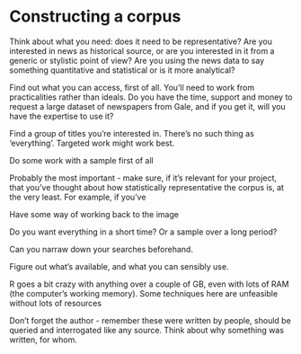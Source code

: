 # Constructing a corpus

Think about what you need: does it need to be representative? Are you interested in news as historical source, or are you interested in it from a generic or stylistic point of view? Are you using the news data to say something quantitative and statistical or is it more analytical?

Find out what you can access, first of all. You'll need to work from practicalities rather than ideals. Do you have the time, support and money to request a large dataset of newspapers from Gale, and if you get it, will you have the expertise to use it?

Find a group of titles you're interested in. There's no such thing as 'everything'. Targeted work might work best. 

Do some work with a sample first of all

Probably the most important - make sure, if it's relevant for your project, that you've thought about how statistically representative the corpus is, at the very least. For example, if you've 

Have some way of working back to the image

Do you want everything in a short time? Or a sample over a long period? 

Can you narraw down your searches beforehand.

Figure out what's available, and what you can sensibly use.

R goes a bit crazy with anything over a couple of GB, even with lots of RAM (the computer's working memory). Some techniques here are unfeasible without lots of resources

Don't forget the author - remember these were written by people, should be queried and interrogated like any source. Think about why something was written, for whom.

